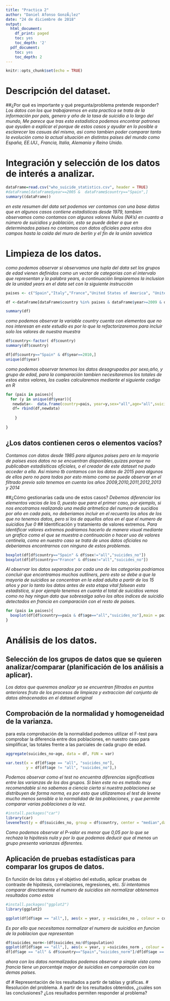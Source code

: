 ```yaml
---
title: "Practica 2"
author: "Daniel Afonso GonzÃ¡lez"
date: "24 de diciembre de 2018"
output:
  html_document:
    df_print: paged
    toc: yes
    toc_depth: '2'
  pdf_document:
    toc: yes
    toc_depth: 2
---
```


```r
knitr::opts_chunk$set(echo = TRUE)
```

# Descripción del dataset. 
##¿Por qué es importante y qué pregunta/problema pretende responder?
_Los datos con los que trabajaremos en esta practica se trata de la información por pais, genero y año de la tasa de suicidio a lo largo del mundo, Me parece que tras esta estadistica podemos encontrar patrones que ayuden a explicar el porque de estos casos y ayudar en lo posible a esclarecer las casuas del mismo, asi como tambien poder comparar tanto la evolución como la actual situación en distintos paises del mundo como España, EE.UU., Francia, Italia, Alemania y Reino Unido._

# Integración y selección de los datos de interés a analizar.
```r
dataFrame=read.csv("who_suicide_statistics.csv", header = TRUE)
#dataFrame[dataFrame$year==2005 &  dataFrame$country=="Spain",]
summary((dataFrame))

```
_en este resumen del data set podemos ver contamos con una base datos que en algunos casos contiene estadisticas desde 1979, tambien observamos como contamos con algunos valores Nulos (NA's) en cuanto a número de suicidios y población, esto se puede deber a que en determinados paises no contamos con datos oficiales para estos dos campos hasta la caida del muro de berlin y el fin de la unión sovietica_

# Limpieza de los datos.

_como podemos observar si observamos una tupla del data set los grupos de edad vienen definidos como un vector de categorias con el intervalo que representan y la palabra years, a continuación limpiaremos la inclusion de la unidad years en el data set con la siguiente instrucción_
```r
paises <- c("Spain","Italy","France","United States of America", "United Kingdom","Germany")

df <-dataFrame[dataFrame$country %in% paises & dataFrame$year>=2009 & dataFrame$year<2015,]

summary(df)
```
_como podemos observar la variable country cuenta con elementos que no nos interesan en este estudio es por lo que la refactorizaremos para incluir solo los valores de nuestra muestra_
```r
df$country<-factor( df$country)
summary(df$country)

df[df$country=="Spain" & df$year==2010,]
unique(df$year)
```
_como podemos observar tenemos los datos desagrupados por sexo,año, y grupo de edad, para la comparación tambien necesitaremos los totales de estos estos valores, los cuales calcularemos mediante el siguiente codigo en R_

```r
for (pais in paises){
  for (y in unique(df$year)){
   newdata<-  data.frame(country=pais, year=y,sex="all",age="all",suicides_no=sum(df[df$country==pais & df$year==y,"suicides_no"]),population=sum(df[df$country==pais & df$year==y,"population"]))
   df= rbind(df,newdata)
    
    }
  
}


```

## ¿Los datos contienen ceros o elementos vacíos?
_Contamos con datos desde 1985 para algunos paises pero en la mayoria de paises esos datos no se encuentran disponibles,quizas porque no publicaban estadisiticas oficiales, o el creador de este dataset no pudo acceder a ella. Así mismo tb contamos con los datos de 2015 para algunos de ellos pero no para todos por esto mismo como se puede observar en el filtrado previo solo tenemos en cuenta los años 2009,2010,2011,2012,2013 y 2014_

##¿Cómo gestionarías cada uno de estos casos?
_Debemos diferenciar los elementos vacios de los 0, puesto que para el primer caso, por ejemplo, si nos encotramos realizando una media aritmetica del numero de sucidios por año en cada pais, no deberiamos incluir en el recuento los años de los que no tenemos datos, pero si los de aquellos años en el que el numero de suicidios fue 0_
## Identificación y tratamiento de valores extremos.
_Para identificar valores extremos podriamos hacerlo de manera visual mediante un grafico como el que se muestra a continuación o hacer uso de valores centinela, como en nuestro caso se trata de unos datos oficiales no deberiamos encontrarnos con ninguno de estos problemas._

```r
boxplot(df[df$country=="Spain" & df$sex!="all","suicides_no"])
boxplot(df[df$country=="France" & df$sex!="all","suicides_no"])
```
_Al observar los datos separados por cada una de las categorias podriamos concluir que encontramos muchos outliners, pero esto se debe a que la mayoria de suicidios se concentran en la edad adulta a partir de los 15 años y por lo tanto los datos antes de esta etapa vital falsean esta estadistica, si por ejemplo tenemos en cuanta el total de suicidios vemos como no hay ningun dato que sobresalga salvo los altos indices de suicidio detectados en francia en comparación con el resto de paises._
```r
for (pais in paises){
  boxplot(df[df$country==pais & df$age=="all","suicides_no"],main = pais)
}
```

# Análisis de los datos.

## Selección de los grupos de datos que se quieren analizar/comparar (planificación de los análisis a aplicar).
_Los datos que queremos analizar ya se encuentran filtrados en puntos anteriores fruto de los procesos de limpieza y extraccion del conjunto de datos almacenados en el dataset original_

## Comprobación de la normalidad y homogeneidad de la varianza.

para esta comprobación de la normalidad podemos utilizar el F-test para comprobar la diferencia entre dos poblaciones, en nuestro caso para simplificar, las totales frente a las parciales de cada grupo de edad.
```r
aggregate(suicides_no~age, data = df, FUN = var)

var.test(x = df[df$age == "all", "suicides_no"],
         y = df[df$age != "all", "suicides_no"],)

```
_Podemos observar como el test no encuentra diferencias significativas entre las varianzas de los dos grupos. Si bien este no es metodo muy recomendable si no sabemos a ciencia cierta si nuestra poblaciones se distribuyen de forma norma, es por esto que utilizaremos el test de levene mucho menos sensible a la normalidad de las poblaciones, y que permite comparar varias poblaciones a la vez._

```r
#install.packages("car")
library(car)
leveneTest(y = df$suicides_no, group = df$country, center = "median",data=df)


```

_Como podemos observar el P-valor es menor que 0,05 por lo que se rechaza la hipótesis nula y por lo que podemos deducir que al menos un grupo presenta varianzas diferentes._


## Aplicación de pruebas estadísticas para comparar los grupos de datos.
En función de los datos y el objetivo del estudio, aplicar pruebas de contraste de hipótesis, correlaciones, regresiones, etc.
_Si intentamos comparar directamente el numero de suicidios sin normalizar obtenemos resultados como estos_
```r
#install.packages("ggplot2")
library(ggplot2)

ggplot(df[df$age == "all",], aes(x = year, y =suicides_no , colour = country))+geom_point()
```
_Es por ello que necesitamos normalizar el numero de suicidios en funcion de la poblacion que representan_
```r
df$suicides_norm<-(df$suicides_no/df$population)
ggplot(df[df$age == "all",], aes(x = year, y =suicides_norm , colour = country))+geom_point()
df[df$age == "all" & df$country=="Spain","suicides_norm"]/df[df$age == "all" & df$country=="France","suicides_norm"]
```
_ahora con los datos normalizados podemos observar a simple vista como francia tiene un porcentaje mayor de suicidios en comparación con los demas paises._

df
# Representación de los resultados a partir de tablas y gráficas.
# Resolución del problema.
A partir de los resultados obtenidos, ¿cuáles son las conclusiones? ¿Los resultados permiten responder al problema?

